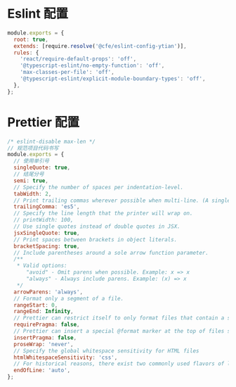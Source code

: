 # Eslint 配置

```javascript
module.exports = {
  root: true,
  extends: [require.resolve('@cfe/eslint-config-ytian')],
  rules: {
    'react/require-default-props': 'off',
    '@typescript-eslint/no-empty-function': 'off',
    'max-classes-per-file': 'off',
    '@typescript-eslint/explicit-module-boundary-types': 'off',
  },
};
```

# Prettier 配置

```javascript
/* eslint-disable max-len */
// 规范项目代码书写
module.exports = {
  // 使用单引号
  singleQuote: true,
  // 结尾分号
  semi: true,
  // Specify the number of spaces per indentation-level.
  tabWidth: 2,
  // Print trailing commas wherever possible when multi-line. (A single-line array, for example, never gets trailing commas.)
  trailingComma: 'es5',
  // Specify the line length that the printer will wrap on.
  // printWidth: 100,
  // Use single quotes instead of double quotes in JSX.
  jsxSingleQuote: true,
  // Print spaces between brackets in object literals.
  bracketSpacing: true,
  // Include parentheses around a sole arrow function parameter.
  /**
   * Valid options:
      "avoid" - Omit parens when possible. Example: x => x
      "always" - Always include parens. Example: (x) => x
   */
  arrowParens: 'always',
  // Format only a segment of a file.
  rangeStart: 0,
  rangeEnd: Infinity,
  // Prettier can restrict itself to only format files that contain a special comment, called a pragma, at the top of the file. This is very useful when gradually transitioning large, unformatted codebases to prettier.
  requirePragma: false,
  // Prettier can insert a special @format marker at the top of files specifying that the file has been formatted with prettier. This works well when used in tandem with the --require-pragma option. If there is already a docblock at the top of the file then this option will add a newline to it with the @format marker.
  insertPragma: false,
  proseWrap: 'never',
  // Specify the global whitespace sensitivity for HTML files
  htmlWhitespaceSensitivity: 'css',
  // For historical reasons, there exist two commonly used flavors of line endings in text files. That is \n (or LF for Line Feed) and \r\n (or CRLF for Carriage Return + Line Feed).
  endOfLine: 'auto',
};
```
